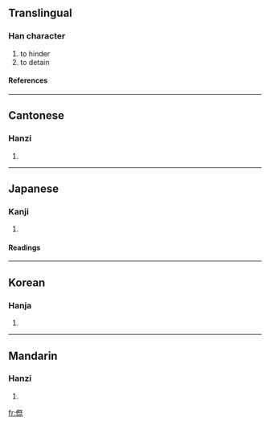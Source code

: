 ==Translingual==
===Han character===
{{Han char|rn=9|rad=人|as=11|sn=13|four=2229<sub>1</sub>|canj=人月人火 (OBOF)}}
# to hinder
# to detain
====References====
{{Han ref|kx=0115.050|dkj=01033|dj=0245.030|hdz=10214.010|uh=50BA|ud=20666|bh=DCBF|bd=56511}}
----
==Cantonese==
===Hanzi===
{{yue-hanzi|jyut=|y=chai3}}
# {{defn|Cantonese}}
----
==Japanese==
===Kanji===
{{ja-kanji|grade=|rs=人11}}
# {{defn|Japanese}}
====Readings====
{{ja-readings|on=[[てい]] (tei), [[たい]] (tai)|kun=[[とまる]] (tomaru), [[とどまる]] (todomaru)}}
----
==Korean==
===Hanja===
{{ko-hanja|hangeul=제|rv=je|mr=che}}
# {{defn|Korean}}
----
==Mandarin==
===Hanzi===
{{cmn-hanzi|pin=*chì (chi4), [[lóu]] ([[lou2]])|wg=ch'ih<sup>4</sup>, lou<sup>2</sup>}}
# {{defn|Mandarin}}

[[fr:傺]]